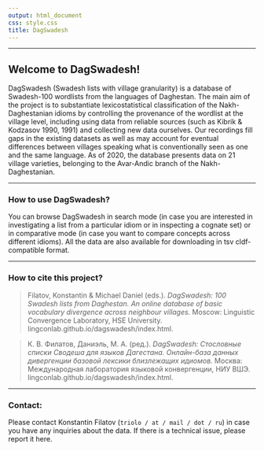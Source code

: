 ```yaml
---
output: html_document
css: style.css
title: DagSwadesh
---
```



***
## Welcome to DagSwadesh!

DagSwadesh (Swadesh lists with village granularity) is a database of Swadesh-100 wordlists from the languages of Daghestan. The main aim of the project is to substantiate lexicostatistical classification of the Nakh-Daghestanian idioms by controlling the provenance of the wordlist at the village level, including using data from reliable sources (such as Kibrik & Kodzasov 1990, 1991) and collecting new data ourselves. Our recordings fill gaps in the existing datasets as well as may account for eventual differences between villages speaking what is conventionally seen as one and the same language. As of 2020, the database presents data on 21 village varieties, belonging to the Avar-Andic branch of the Nakh-Daghestanian.

***
### How to use DagSwadesh?
You can browse DagSwadesh in search mode (in case you are interested in investigating a list from a particular idiom or in inspecting a cognate set) or in comparative mode (in case you want to compare concepts across different idioms). All the data are also available for downloading in tsv cldf-compatible format.

***
### How to cite this project?

>Filatov, Konstantin & Michael Daniel (eds.). *DagSwadesh: 100 Swadesh lists from Daghestan. An online database of    basic vocabulary divergence across neighbour villages.* Moscow: Linguistic Convergence Laboratory, HSE University.   lingconlab.github.io/dagswadesh/index.html.

>К. В. Филатов, Даниэль, М. А. (ред.). *DagSwadesh: Стословные списки Сводеша для языков Дагестана. Онлайн-база      данных дивергенции базовой лексики близлежащих идиомов.* Москва: Международная лаборатория языковой конвергенции,   НИУ ВШЭ. lingconlab.github.io/dagswadesh/index.html.

***
### Contact:
Please contact Konstantin Filatov (`triolo / at / mail / dot / ru`) in case you have any inquiries about the data. If there is a technical issue, please report it here.
